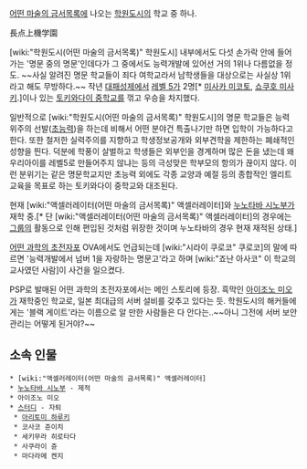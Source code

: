 [[어떤 마술의 금서목록]]에 나오는 [[학원도시]]의 학교 중 하나.

長点上機学園

[wiki:"학원도시(어떤 마술의 금서목록)" 학원도시] 내부에서도 다섯 손가락 안에 들어가는 '명문 중의 명문'인데다가 그 중에서도 능력개발에 있어선 거의 1위나 다름없을 정도. ~~사실 알려진 명문 학교들이 죄다 여학교라서 남학생들을 대상으로는 사실상 1위라고 해도 무방하다.~~ 작년 [[대패성제]]에서 [[레벨 5]]가 2명[* [[미사카 미코토]], [[쇼쿠호 미사키]].]이나 있는 [[토키와다이 중학교]]를 꺾고 우승을 차지했다.

일반적으로 [wiki:"학원도시(어떤 마술의 금서목록)" 학원도시]의 명문 학교들은 능력 위주의 선발([[초능력]])을 하는데 비해서 어떤 분야건 특출나기만 하면 입학이 가능하다고 한다. 또한 철저한 실력주의를 지향하고 학생정보공개와 외부견학을 제한하는 폐쇄적인 성향을 띈다. 덕분에 학풍이 살벌하고 학생들은 외부인을 경계하며 많은 돈을 냈는데 왜 우리아이를 레벨5로 만들어주지 않냐는 등의 극성맞은 학부모의 항의가 끊이지 않다. 이런 분위기는 같은 명문학교지만 초능력 외에도 각종 교양과 예절 등의 종합적인 엘리트 교육을 목표로 하는 토키와다이 중학교와 대조된다. 

현재 [wiki:"액셀러레이터(어떤 마술의 금서목록)" 액셀러레이터]와 [[누노타바 시노부]]가 재학 중.[* 단 [wiki:"액셀러레이터(어떤 마술의 금서목록)" 액셀러레이터]의 경우에는 [[그룹]]의 활동으로 인해 편입된 것처럼 위장한 것이며 누노타바의 경우 현재 재적된 상태.]

[[어떤 과학의 초전자포]] OVA에서도 언급되는데 [wiki:"시라이 쿠로코" 쿠로코]의 말에 따르면 '능력개발에서 넘버 1을 자랑하는 명문고'라고 하며 [wiki:"죠난 아사코" 이 학교의 교사였던 사람]이 사건을 일으켰다.

PSP로 발매된 어떤 과학의 초전자포에서는 메인 스토리에 등장. 흑막인 [[아이조노 미오]]가 재학중인 학교로, 일본 최대급의 서버 설비를 갖추고 있다는 듯. 학원도시의 해커들에게는 '블랙 게이트'라는 이름으로 알 만한 사람들은 다 안다는..~~아니 그전에 서버 보안 관리는 어떻게 된거야?~~

== 소속 인물 ==
 * [wiki:"액셀러레이터(어떤 마술의 금서목록)" 액셀러레이터] 
 * [[누노타바 시노부]] - 제적
 * 아이조노 미오
 * [[스터디]] - 자퇴
  * [[아리토미 하루키]]
  * 코사코 준이치
  * 세키무라 히로타다
  * 사쿠라이 쥰
  * 마다라메 켄지
